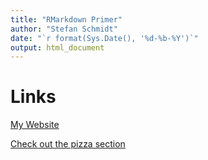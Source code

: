 ```yaml
---
title: "RMarkdown Primer"
author: "Stefan Schmidt"
date: "`r format(Sys.Date(), '%d-%b-%Y')`"
output: html_document
---
```


# Links

[My Website](https://www.jaredlander.com)

[Check out the pizza section](#TheLists)



